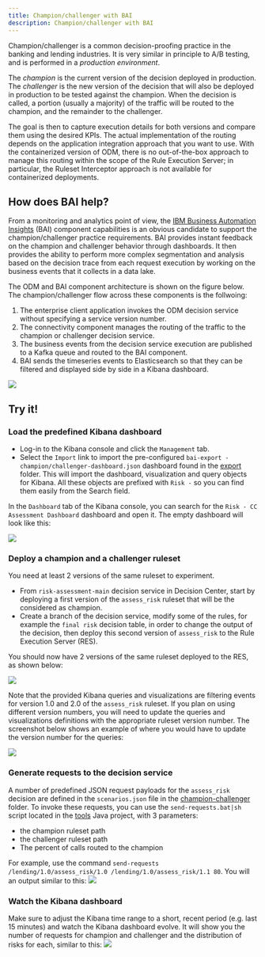 ```yaml
---
title: Champion/challenger with BAI
description: Champion/challenger with BAI
---
```



Champion/challenger is a common decision-proofing practice in the banking and lending industries. It is very similar in principle to A/B testing, and is performed in a *production environment*.

The *champion* is the current version of the decision deployed in production. The *challenger* is the new version of the decision that will also be deployed in production to be tested against the champion. When the decision is called, a portion (usually a majority) of the traffic will be routed to the champion, and the remainder to the challenger.

The goal is then to capture execution details for both versions and compare them using the desired KPIs. The actual implementation of the routing depends on the application integration approach that you want to use. With the containerized version of ODM, there is no out-of-the-box approach to manage this routing within the scope of the Rule Execution Server; in particular, the Ruleset Interceptor approach is not available for containerized deployments. 

## How does BAI help?

From a monitoring and analytics point of view, the [IBM Business Automation Insights](https://www.ibm.com/support/knowledgecenter/SSYHZ8_20.0.x/com.ibm.dba.bai/topics/con_bai_overview_top.html) (BAI) component capabilities is an obvious candidate to support the champion/challenger practice requirements. BAI provides instant feedback on the champion and challenger behavior through dashboards. It then provides the ability to perform more complex segmentation and analysis based on the decision trace from each request execution by working on the business events that it collects in a data lake.

The ODM and BAI component architecture is shown on the figure below. The champion/challenger flow across these components is the follwoing:
1. The enterprise client application invokes the ODM decision service without specifying a service version number.
2. The connectivity component manages the routing of the traffic to the champion or challenger decision service.
3. The business events from the decision service execution are published to a Kafka queue and routed to the BAI component.
4. BAI sends the timeseries events to Elasticsearch so that they can be filtered and displayed side by side in a Kibana dashboard.

![](../images/bai-odm-arch.png)


## Try it!

### Load the predefined Kibana dashboard
- Log-in to the Kibana console and click the `Management` tab.
- Select the `Import` link to import the pre-configured `bai-export - champion/challenger-dashboard.json` dashboard found in the [export](https://github.com/ibm-cloud-architecture/odm-cp4d-integration/tree/master/data/exports) folder. This will import the dashboard, visualization and query objects for Kibana. All these objects are prefixed with `Risk -` so you can find them easily from the Search  field.

In the `Dashboard` tab of the Kibana console, you can search for the `Risk - CC Assessment Dashboard` dashboard and open it. The empty dashboard will look like this:

![](../images/empty-dashboard.png)


### Deploy a champion and a challenger ruleset
You need at least 2 versions of the same ruleset to experiment.
- From `risk-assessment-main` decision service in Decision Center, start by deploying a first version of the `assess_risk` ruleset that will be the considered as champion.
- Create a branch of the decision service, modify some of the rules, for example the `final risk` decision table, in order to change the output of the decision, then deploy this second version of `assess_risk` to the Rule Execution Server (RES).

You should now have 2 versions of the same ruleset deployed to the RES, as shown below:

![](../images/two-rs-versions.png)

Note that the provided Kibana queries and visualizations are filtering events for version 1.0 and 2.0 of the `assess_risk` ruleset. If you plan on using  different version numbers, you will need to update the queries and visualizations definitions with the appropriate ruleset version number.
The screenshot below shows an example of where you would have to update the version number for the queries:

![](../images/query-update.png)

### Generate requests to the decision service
A number of predefined JSON request payloads for the `assess_risk` decision are defined in the `scenarios.json` file in the [champion-challenger](https://github.com/ibm-cloud-architecture/odm-cp4d-integration/tree/master/data/champion-challenger) folder.
To invoke these requests, you can use the `send-requests.bat|sh` script located in the [tools](https://github.com/ibm-cloud-architecture/odm-cp4d-integration/tree/master/hierarchical-model/tools) Java project, with 3 parameters:
- the champion ruleset path
- the challenger ruleset path
- The percent of calls routed to the champion

For example, use the command `send-requests /lending/1.0/assess_risk/1.0 /lending/1.0/assess_risk/1.1 80`. You will an output similar to this:
![](../images/pushing-requests.png)

### Watch the Kibana dashboard
Make sure to adjust the Kibana time range to a short, recent period (e.g. last 15 minutes) and watch the Kibana dashboard evolve. It will show you the number of requests for champion and challenger and the distribution of risks for each, similar to this:
![](../images/bai-dashboard.png)


